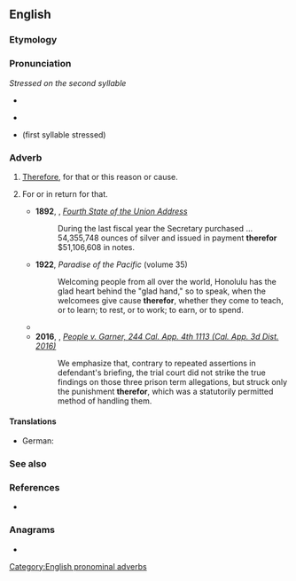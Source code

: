 ==English==

===Etymology===
{{compound|en|there|for|gloss1=that}}

===Pronunciation===
''Stressed on the second syllable''
* {{a|RP}} {{IPA|en|/ðɛəˈfɔː/}}
* {{a|GenAm}} {{IPA|en|/ðɛəɹˈfɔɹ/}}
* {{homophones|en|therefore}} (first syllable stressed)
<!--{{rfp|lang=en|Are both senses pronounced the same? Were they ever pronounced the same?}} No, they aren't! See http://www.oxforddictionaries.com/de/definition/englisch/therefor & http://www.oxforddictionaries.com/de/definition/englisch/therefore for pronunciation information. -->

===Adverb===
{{en-adv|-}}

# {{lb|en|obsolete}} [[therefore|Therefore]], for that or this reason or cause.
# {{lb|en|now|_|chiefly|_|in|_|legal}} For or in return for that.
#* '''1892''', {{w|Benjamin Harrison}}, ''[[wikisource:Benjamin Harrison's Fourth State of the Union Address|Fourth State of the Union Address]]''
#*: During the last fiscal year the Secretary purchased ... 54,355,748 ounces of silver and issued in payment '''therefor''' $51,106,608 in notes.
#* '''1922''', ''Paradise of the Pacific'' (volume 35)
#*: Welcoming people from all over the world, Honolulu has the glad heart behind the "glad hand," so to speak, when the welcomees give cause '''therefor''', whether they come to teach, or to learn; to rest, or to work; to earn, or to spend.
#* {{quote-journal|en|year=1997|month=August|volume=83|issue=8|page=117-128|title=Rules of procedure for approval of law schools by the American Bar Association.|journal=ABA Journal|passage=If the action is adverse to the applicant law school, the action letter shall contain the Committee's specific reasons '''therefor'''.}}
#* '''2016''', {{w|Elena J. Duarte}}, ''[https://scholar.google.com/scholar_case?case=12555215007131697916 People v. Garner, 244 Cal. App. 4th 1113 (Cal. App. 3d Dist. 2016)]''
#*: We emphasize that, contrary to repeated assertions in defendant's briefing, the trial court did not strike the true findings on those three prison term allegations, but struck only the punishment '''therefor''', which was a statutorily permitted method of handling them.

====Translations====
{{trans-see|therefore}}

{{trans-top|for or in return for or that}}
* German: {{t+|de|dafür}}
{{trans-mid}}
{{trans-bottom}}


===See also===
{{list:en:here-there-where}}

===References===
* {{R:Webster 1913}}

===Anagrams===
* {{anagrams|en|a=eefhorrt|therfore}}

[[Category:English pronominal adverbs]]